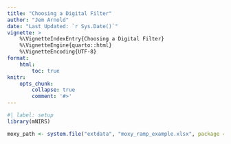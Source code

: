 ```yaml
---
title: "Choosing a Digital Filter"
author: "Jem Arnold"
date: "Last Updated: `r Sys.Date()`"
vignette: >
    %\VignetteIndexEntry{Choosing a Digital Filter}
    %\VignetteEngine{quarto::html}
    %\VignetteEncoding{UTF-8}
format:
    html:
        toc: true
knitr:
    opts_chunk:
        collapse: true
        comment: '#>'
---
```


```r
#| label: setup
library(mNIRS)

moxy_path <- system.file("extdata", "moxy_ramp_example.xlsx", package = "mNIRS")


```
